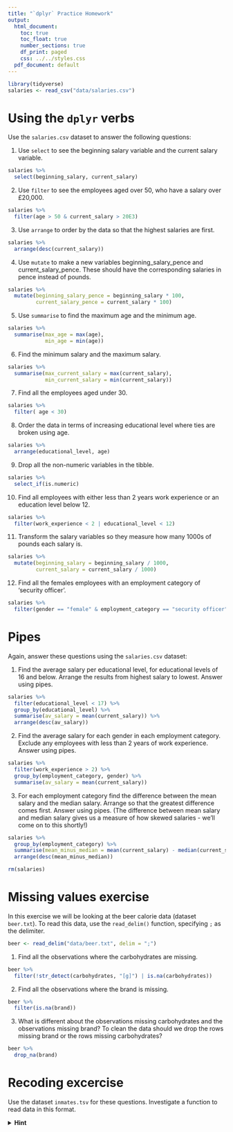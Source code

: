 ```yaml
---
title: "`dplyr` Practice Homework"
output:
  html_document:
    toc: true
    toc_float: true
    number_sections: true
    df_print: paged
    css: ../../styles.css
  pdf_document: default
---
```

```r
library(tidyverse)
salaries <- read_csv("data/salaries.csv")
```



# Using the `dplyr` verbs

Use the `salaries.csv` dataset to answer the following questions:

1.	Use `select` to see the beginning salary variable and the current salary variable.
```r
salaries %>% 
  select(beginning_salary, current_salary)
```

2.	Use `filter` to see the employees aged over 50, who have a salary over £20,000.
```r
salaries %>% 
  filter(age > 50 & current_salary > 20E3)
```


3.	Use `arrange` to order by the data so that the highest salaries are first.
```r
salaries %>% 
  arrange(desc(current_salary))
```

4.	Use `mutate` to make a new variables beginning_salary_pence and current_salary_pence. These should have the corresponding salaries in pence instead of pounds.
```r
salaries %>% 
  mutate(beginning_salary_pence = beginning_salary * 100,
         current_salary_pence = current_salary * 100)
```

5.	Use `summarise` to find the maximum age and the minimum age.
```r
salaries %>% 
  summarise(max_age = max(age),
            min_age = min(age))
```

6.	Find the minimum salary and the maximum salary.
```r
salaries %>% 
  summarise(max_current_salary = max(current_salary),
            min_current_salary = min(current_salary))
```

7.	Find all the employees aged under 30.
```r
salaries %>% 
  filter( age < 30)
```

8.	Order the data in terms of increasing educational level where ties are broken using age.
```r
salaries %>% 
  arrange(educational_level, age)
```

9.	Drop all the non-numeric variables in the tibble.
```r
salaries %>% 
  select_if(is.numeric)
```

10.	Find all employees with either less than 2 years work experience or an education level below 12.
```r
salaries %>% 
  filter(work_experience < 2 | educational_level < 12)
```

11.	Transform the salary variables so they measure how many 1000s of pounds each salary is.
```r
salaries %>% 
  mutate(beginning_salary = beginning_salary / 1000,
         current_salary = current_salary / 1000)
```
12.	Find all the females employees with an employment category of 'security officer'.
```r
salaries %>% 
  filter(gender == "female" & employment_category == "security officer")
```


# Pipes

Again, answer these questions using the `salaries.csv` dataset:

1.	Find the average salary per educational level, for educational levels of 16 and below. Arrange the results from highest salary to lowest. Answer using pipes.
```r
salaries %>% 
  filter(educational_level < 17) %>% 
  group_by(educational_level) %>% 
  summarise(av_salary = mean(current_salary)) %>% 
  arrange(desc(av_salary))
```

2.	Find the average salary for each gender in each employment category. Exclude any employees with less than 2 years of work experience. Answer using pipes.
```r
salaries %>% 
  filter(work_experience > 2) %>%  
  group_by(employment_category, gender) %>% 
  summarise(av_salary = mean(current_salary))
```

3.	For each employment category find the difference between the mean salary and the median salary. Arrange so that the greatest difference comes first. Answer using pipes. (The difference between mean salary and median salary gives us a measure of how skewed salaries - we'll come on to this shortly!)
```r
salaries %>% 
  group_by(employment_category) %>% 
  summarise(mean_minus_median = mean(current_salary) - median(current_salary)) %>% 
  arrange(desc(mean_minus_median))
```
```r
rm(salaries)
```

# Missing values exercise

In this exercise we will be looking at the beer calorie data (dataset `beer.txt`). To read this data, use the `read_delim()` function, specifying `;` as the delimiter.
```r
beer <- read_delim("data/beer.txt", delim = ";")
```


1.	Find all the observations where the carbohydrates are missing.
```r
beer %>% 
  filter(!str_detect(carbohydrates, "[g]") | is.na(carbohydrates))
```

2.	Find all the observations where the brand is missing.
```r
beer %>% 
  filter(is.na(brand))
```

3.	What is different about the observations missing carbohydrates and the observations missing brand? To clean the data should we drop the rows missing brand or the rows missing carbohydrates?
```r
beer %>% 
  drop_na(brand)
```


# Recoding excercise 

Use the dataset `inmates.tsv` for these questions. Investigate a function to read data in this format.

<details>
<summary>**Hint**</summary>
`read_tsv()`
</details>
<br>
